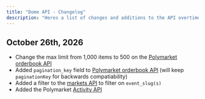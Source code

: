 ```yaml
---
title: "Dome API - Changelog"
description: "Heres a list of changes and additions to the API overtime to track new features and upgrades"
---
```


## October 26th, 2026
- Change the max limit from 1,000 items to 500 on the [Polymarket orderbook API](https://docs.domeapi.io/api-reference/endpoint/get-orderbook-history)
- Added `pagination_key` field to [Polymarket orderbook API](https://docs.domeapi.io/api-reference/endpoint/get-orderbook-history) (will keep `paginationKey` for backwards compatiability)
- Added a filter to the [markets API](https://docs.domeapi.io/api-reference/endpoint/get-markets) to filter on `event_slug(s)`
- Added the Polymarket [Activity API](https://docs.domeapi.io/api-reference/endpoint/get-activity)